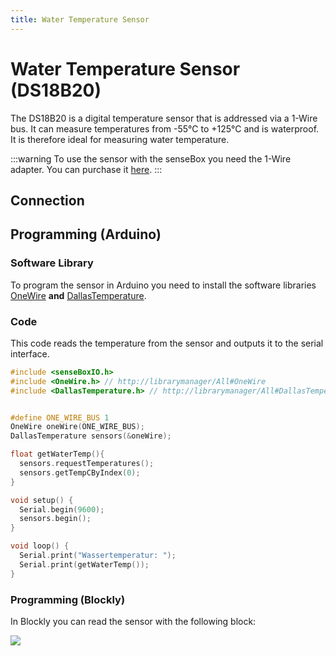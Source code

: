 ```yaml
---
title: Water Temperature Sensor
---
```



# Water Temperature Sensor (DS18B20)
The DS18B20 is a digital temperature sensor that is addressed via a 1-Wire bus. It can measure temperatures from -55°C to +125°C and is waterproof. It is therefore ideal for measuring water temperature.

:::warning
To use the sensor with the senseBox you need the 1-Wire adapter. You can purchase it [here](https://sensebox.kaufen/product/sensebox-one-wire-adapter).
:::

<ImageWithText
  src={waterTempSensor}
  alt="Water Temperature Sensor"
  title="Water Temperature Sensor"
/>

## Connection

<TutorialPorts port="i2c" />

## Programming (Arduino)

### Software Library

To program the sensor in Arduino you need to install the software libraries [OneWire](https://www.arduino.cc/reference/en/libraries/onewire/) **and** [DallasTemperature](https://www.arduino.cc/reference/en/libraries/dallastemperature/).

### Code
This code reads the temperature from the sensor and outputs it to the serial interface.

```cpp
#include <senseBoxIO.h>
#include <OneWire.h> // http://librarymanager/All#OneWire
#include <DallasTemperature.h> // http://librarymanager/All#DallasTemperature


#define ONE_WIRE_BUS 1
OneWire oneWire(ONE_WIRE_BUS);
DallasTemperature sensors(&oneWire);

float getWaterTemp(){
  sensors.requestTemperatures();
  sensors.getTempCByIndex(0);
}

void setup() {
  Serial.begin(9600);
  sensors.begin();
}

void loop() {
  Serial.print("Wassertemperatur: ");
  Serial.print(getWaterTemp());
}
```

### Programming (Blockly)
In Blockly you can read the sensor with the following block:

![](/img/en/hardware-bilder/wassertemperatur/wassertemperatur-block.svg)
